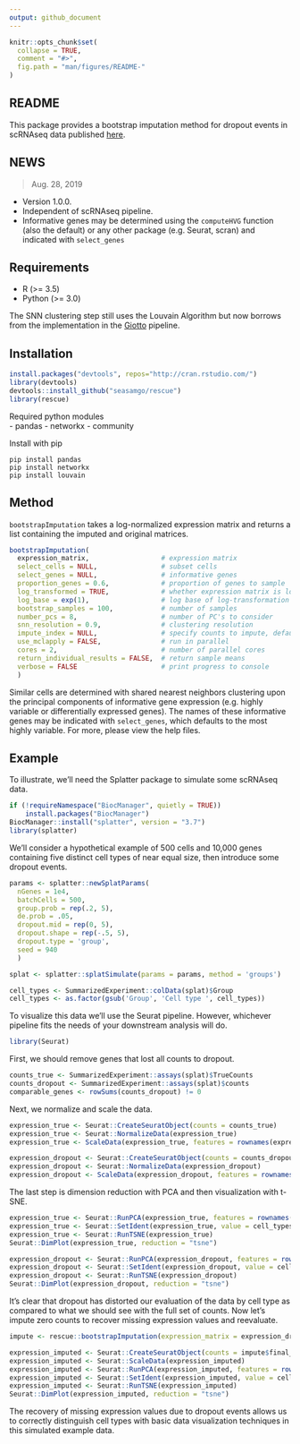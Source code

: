 ```yaml
---
output: github_document
---
```


<!-- README.md is generated from README.Rmd. Please edit that file -->

````r
knitr::opts_chunk$set(
  collapse = TRUE,
  comment = "#>",
  fig.path = "man/figures/README-"
)

````

## README

This package provides a bootstrap imputation method for dropout events in scRNAseq data published [here](https://doi.org/10.1186/s12859-019-2977-0).  

## NEWS

> Aug. 28, 2019  

- Version 1.0.0.
- Independent of scRNAseq pipeline.
- Informative genes may be determined using the `computeHVG` function (also the default) or any other package (e.g. Seurat, scran) and indicated with `select_genes`


## Requirements

- R (>= 3.5)  
- Python (>= 3.0)  

The SNN clustering step still uses the Louvain Algorithm but now borrows from the implementation in the [Giotto](https://www.biorxiv.org/content/10.1101/701680v1) pipeline.  

## Installation

````r
install.packages("devtools", repos="http://cran.rstudio.com/")
library(devtools)
devtools::install_github("seasamgo/rescue")
library(rescue)
````

Required python modules  
- pandas
- networkx
- community

Install with pip

````
pip install pandas
pip install networkx
pip install louvain
````

## Method

`bootstrapImputation` takes a log-normalized expression matrix and returns a list containing the imputed and original matrices.

````r
bootstrapImputation(
  expression_matrix,                  # expression matrix
  select_cells = NULL,                # subset cells
  select_genes = NULL,                # informative genes
  proportion_genes = 0.6,             # proportion of genes to sample
  log_transformed = TRUE,             # whether expression matrix is log-transformed
  log_base = exp(1),                  # log base of log-transformation
  bootstrap_samples = 100,            # number of samples
  number_pcs = 8,                     # number of PC's to consider
  snn_resolution = 0.9,               # clustering resolution
  impute_index = NULL,                # specify counts to impute, defaults to zero values
  use_mclapply = FALSE,               # run in parallel
  cores = 2,                          # number of parallel cores
  return_individual_results = FALSE,  # return sample means
  verbose = FALSE                     # print progress to console
  )
````

Similar cells are determined with shared nearest neighbors clustering upon the principal components of informative gene expression (e.g. highly variable or differentially expressed genes). The names of these informative genes may be indicated with `select_genes`, which defaults to the most highly variable. For more, please view the help files.

## Example

To illustrate, we'll need the Splatter package to simulate some scRNAseq data.

````r
if (!requireNamespace("BiocManager", quietly = TRUE))
    install.packages("BiocManager")
BiocManager::install("splatter", version = "3.7")
library(splatter)
````

We'll consider a hypothetical example of 500 cells and 10,000 genes containing five distinct cell types of near equal size, then introduce some dropout events.

````r
params <- splatter::newSplatParams(
  nGenes = 1e4,
  batchCells = 500,
  group.prob = rep(.2, 5),
  de.prob = .05,
  dropout.mid = rep(0, 5),
  dropout.shape = rep(-.5, 5),
  dropout.type = 'group',
  seed = 940
  )

splat <- splatter::splatSimulate(params = params, method = 'groups')

cell_types <- SummarizedExperiment::colData(splat)$Group
cell_types <- as.factor(gsub('Group', 'Cell type ', cell_types))
````

To visualize this data we'll use the Seurat pipeline. However, whichever pipeline fits the needs of your downstream analysis will do.

````r
library(Seurat)
````

First, we should remove genes that lost all counts to dropout.

````r
counts_true <- SummarizedExperiment::assays(splat)$TrueCounts
counts_dropout <- SummarizedExperiment::assays(splat)$counts
comparable_genes <- rowSums(counts_dropout) != 0
````

Next, we normalize and scale the data.

````r
expression_true <- Seurat::CreateSeuratObject(counts = counts_true)
expression_true <- Seurat::NormalizeData(expression_true)
expression_true <- ScaleData(expression_true, features = rownames(expression_true))

expression_dropout <- Seurat::CreateSeuratObject(counts = counts_dropout[comparable_genes, ])
expression_dropout <- Seurat::NormalizeData(expression_dropout)
expression_dropout <- ScaleData(expression_dropout, features = rownames(expression_dropout))
````

The last step is dimension reduction with PCA and then visualization with t-SNE.

````r
expression_true <- Seurat::RunPCA(expression_true, features = rownames(expression_true), verbose = FALSE)
expression_true <- Seurat::SetIdent(expression_true, value = cell_types)
expression_true <- Seurat::RunTSNE(expression_true)
Seurat::DimPlot(expression_true, reduction = "tsne")

expression_dropout <- Seurat::RunPCA(expression_dropout, features = rownames(expression_dropout), verbose = FALSE)
expression_dropout <- Seurat::SetIdent(expression_dropout, value = cell_types)
expression_dropout <- Seurat::RunTSNE(expression_dropout)
Seurat::DimPlot(expression_dropout, reduction = "tsne")
````

It's clear that dropout has distorted our evaluation of the data by cell type as compared to what we should see with the full set of counts. Now let's impute zero counts to recover missing expression values and reevaluate.

````r
impute <- rescue::bootstrapImputation(expression_matrix = expression_dropout@assays$RNA@data, bootstrap_samples = 100, use_mclapply = TRUE, cores = 3)

expression_imputed <- Seurat::CreateSeuratObject(counts = impute$final_imputation)
expression_imputed <- Seurat::ScaleData(expression_imputed)
expression_imputed <- Seurat::RunPCA(expression_imputed, features = rownames(expression_imputed), verbose = FALSE)
expression_imputed <- Seurat::SetIdent(expression_imputed, value = cell_types)
expression_imputed <- Seurat::RunTSNE(expression_imputed)
Seurat::DimPlot(expression_imputed, reduction = "tsne")
````

The recovery of missing expression values due to dropout events allows us to correctly distinguish cell types with basic data visualization techniques in this simulated example data.
